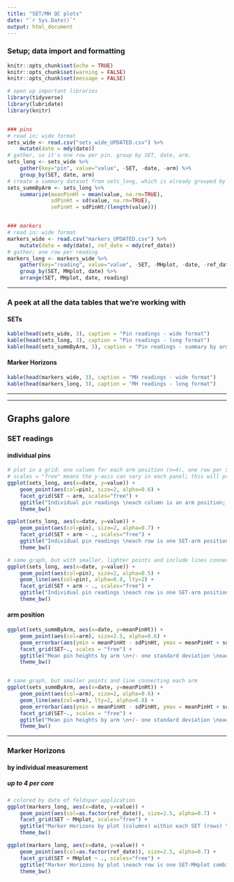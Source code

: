 ```yaml
---
title: "SET/MH QC plots"
date: "`r Sys.Date()`"
output: html_document
---
```



### Setup; data import and formatting

```r
knitr::opts_chunk$set(echo = TRUE)
knitr::opts_chunk$set(warning = FALSE)
knitr::opts_chunk$set(message = FALSE)
```

```r
# open up important libraries
library(tidyverse)
library(lubridate)
library(knitr)


### pins
# read in; wide format
sets_wide <- read.csv("sets_wide_UPDATED.csv") %>%
    mutate(date = mdy(date)) 
# gather, so it's one row per pin. group by SET, date, arm.
sets_long <- sets_wide %>%
    gather(key="pin", value="value", -SET, -date, -arm) %>%
    group_by(SET, date, arm)
# create a summary dataset from sets_long, which is already grouped by SET-date-arm
sets_summByArm <- sets_long %>%
    summarize(meanPinHt = mean(value, na.rm=TRUE),
              sdPinHt = sd(value, na.rm=TRUE),
              sePinHt = sdPinHt/(length(value)))


### markers    
# read in; wide format
markers_wide <- read.csv("markers_UPDATED.csv") %>%
    mutate(date = mdy(date), ref_date = mdy(ref_date))
# gather; one row per reading
markers_long <- markers_wide %>%
    gather(key="reading", value="value", -SET, -MHplot, -date, -ref_date) %>%
    group_by(SET, MHplot, date) %>%
    arrange(SET, MHplot, date, reading)

```

****

### A peek at all the data tables that we're working with


#### SETs

```r

kable(head(sets_wide, 3), caption = "Pin readings - wide format")
kable(head(sets_long, 3), caption = "Pin readings - long format")
kable(head(sets_summByArm, 3), caption = "Pin readings - summary by arm position")

```


#### Marker Horizons

```r

kable(head(markers_wide, 3), caption = "MH readings - wide format")
kable(head(markers_long, 3), caption = "MH readings - long format")

```

****
****


## Graphs galore



### SET readings


#### individual pins

```r

# plot in a grid: one column for each arm position (n=4), one row per SET (n=15).
# scales = "free" means the y-axis can vary in each panel; this will provide optimal scale within a panel but prevents meaningful comparisons between panels.
ggplot(sets_long, aes(x=date, y=value)) +
    geom_point(aes(col=pin), size=2, alpha=0.6) +
    facet_grid(SET ~ arm, scales="free") +
    ggtitle("Individual pin readings \neach column is an arm position; each row is a SET") +
    theme_bw()

```

```r
ggplot(sets_long, aes(x=date, y=value)) +
    geom_point(aes(col=pin), size=2, alpha=0.7) +
    facet_grid(SET + arm ~ ., scales="free") +
    ggtitle("Individual pin readings \neach row is one SET-arm position combination") +
    theme_bw()

# same graph, but with smaller, lighter points and include lines connecting each pin
ggplot(sets_long, aes(x=date, y=value)) +
    geom_point(aes(col=pin), size=2, alpha=0.5) +
    geom_line(aes(col=pin), alpha=0.8, lty=2) +
    facet_grid(SET + arm ~ ., scales="free") +
    ggtitle("Individual pin readings \neach row is one SET-arm position combination") +
    theme_bw()

```


#### arm position

```r

ggplot(sets_summByArm, aes(x=date, y=meanPinHt)) +
    geom_point(aes(col=arm), size=2.5, alpha=0.6) +
    geom_errorbar(aes(ymin = meanPinHt - sdPinHt, ymax = meanPinHt + sdPinHt, col=arm), show.legend=FALSE, alpha=0.6) +
    facet_grid(SET~., scales = "free") +
    ggtitle("Mean pin heights by arm \n+/- one standard deviation \neach row is one SET") +
    theme_bw()


# same graph, but smaller points and line connecting each arm
ggplot(sets_summByArm, aes(x=date, y=meanPinHt)) +
    geom_point(aes(col=arm), size=2, alpha=0.6) +
    geom_line(aes(col=arm), lty=2, alpha=0.8) +
    geom_errorbar(aes(ymin = meanPinHt - sdPinHt, ymax = meanPinHt + sdPinHt, col=arm), show.legend=FALSE, alpha=0.6) +
    facet_grid(SET~., scales = "free") +
    ggtitle("Mean pin heights by arm \n+/- one standard deviation \neach row is one SET") +
    theme_bw()

```

****

### Marker Horizons

#### by individual measurement
##### up to 4 per core

```r

# colored by date of feldspar application
ggplot(markers_long, aes(x=date, y=value)) +
    geom_point(aes(col=as.factor(ref_date)), size=2.5, alpha=0.7) +
    facet_grid(SET ~ MHplot, scales="free") +
    ggtitle("Marker Horizons by plot (columns) within each SET (rows) \neach color represents a different feldspar application date") +
    theme_bw()
```



```r

ggplot(markers_long, aes(x=date, y=value)) +
    geom_point(aes(col=as.factor(ref_date)), size=2.5, alpha=0.7) +
    facet_grid(SET + MHplot ~ ., scales="free") +
    ggtitle("Marker Horizons by plot \neach row is one SET-MHplot combination \neach color represents a different feldspar application date") +
    theme_bw()

```

